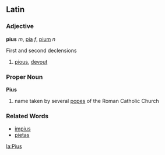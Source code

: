 ==Latin==
===Adjective===
'''pius''' ''m'', [[pia]] ''f'', [[pium]] ''n''

First and second declensions

#[[pious]], [[devout]]

===Proper Noun===
'''Pius'''

# name taken by several [[pope]]s of the Roman Catholic Church

===Related Words===
*[[impius]]
*[[pietas]]

[[la:Pius]]
